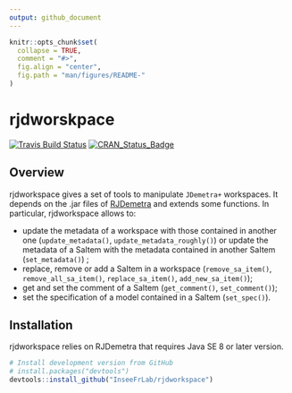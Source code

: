 ```yaml
---
output: github_document
---
```


<!-- README.md is generated from README.Rmd. Please edit that file -->

```r
knitr::opts_chunk$set(
  collapse = TRUE,
  comment = "#>",
  fig.align = "center",
  fig.path = "man/figures/README-"
)
```


# rjdworskpace

[![Travis Build Status](https://img.shields.io/travis/AQLT/rjdworkspace.svg?logo=travis)](https://travis-ci.org/AQLT/rjdworkspace)
[![CRAN_Status_Badge](http://www.r-pkg.org/badges/version/rjdworkspace)](https://cran.r-project.org/package=rjdworkspace)

## Overview

rjdworkspace gives a set of tools to manipulate `JDemetra+` workspaces.
It depends on the .jar files of [RJDemetra](https://github.com/nbbrd/rjdemetra) and extends some functions.
In particular, rjdworkspace allows  to:

- update the metadata of a workspace with those contained in another one (`update_metadata()`, `update_metadata_roughly()`) or update the metadata of a SaItem with the metadata contained in another SaItem (`set_metadata()`) ;  
- replace, remove or add a SaItem in a workspace (`remove_sa_item()`, `remove_all_sa_item()`, `replace_sa_item()`, `add_new_sa_item()`);  
- get and set the comment of a SaItem (`get_comment()`, `set_comment()`);
- set the specification of a model contained in a SaItem (`set_spec()`).

## Installation

rjdworkspace relies on RJDemetra that requires Java SE 8 or later version.

```r
# Install development version from GitHub
# install.packages("devtools")
devtools::install_github("InseeFrLab/rjdworkspace")
```

